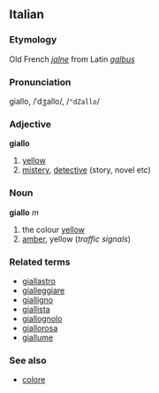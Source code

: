 ==Italian==
===Etymology===
Old French ''[[jalne]]'' from Latin ''[[galbus]]''
===Pronunciation===
giallo, /ˈdʒallo/, /<tt>"dZallo</tt>/
===Adjective===
'''giallo'''

# [[yellow]]
# [[mistery]], [[detective]] (story, novel etc)

===Noun===
'''giallo''' ''m''

# the colour [[yellow]]
# [[amber]], yellow (''traffic signals'')

===Related terms===
*[[giallastro]]
*[[gialleggiare]]
*[[gialligno]]
*[[giallista]]
*[[giallognolo]]
*[[giallorosa]]
*[[giallume]]

===See also===
*[[colore]]